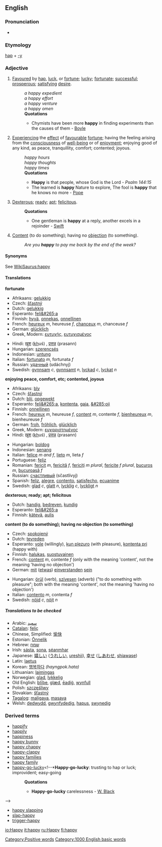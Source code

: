 ==English==

{{rank|none|river|change|508|happy|hours|clear|pretty}}

===Pronunciation===
{{IPA|/ˈhæpi/}}
*{{audio|en-us-happy.ogg|Audio (US)}}

===Etymology===
[[hap]] + [[-y]]

===Adjective===
{{en-ad2|'''happy'''|'''[[happier]]'''|'''[[happiest]]'''}}

#[[favour|Favoured]] by [[hap]], [[luck]], or [[fortune]]; [[lucky]]; [[fortunate]]; [[successful]]; [[prosperous]]; [[satisfy]]ing [[desire]].
#:''a happy expedient''
#:''a happy effort''
#:''a happy venture''
#:''a happy omen''
#:'''Quotations'''
#:*Chymists have been more '''happy''' in finding experiments than the causes of them - [[Boyle]]
#[[experience|Experiencing]] the [[effect]] of [[favourable]] [[fortune]]; having the feeling arising from the [[consciousness]] of [[well-being]] or of [[enjoyment]]; enjoying good of any kind, as peace, tranquillity, comfort; contented; joyous.
#:''happy hours''
#:''happy thoughts''
#:''happy times''
#:'''Quotations'''
#:*'''Happy''' is that people, whose God is the Lord - ''Psalm 144:15''
#:*The learned is '''happy''' Nature to explore, The fool is '''happy''' that he knows no more - [[Pope]]
# [[dexterous|Dexterous]]; [[ready]]; [[apt]]; [[felicitous]].
#:'''Quotations'''
#:*One gentleman is '''happy''' at a reply, another excels in a rejoinder - [[Swift]]
# [[content|Content]] (to do something); having no [[objection]] (to something).
#:''Are you '''happy''' to pay me back by the end of the week?''

====Synonyms====
See [[WikiSaurus:happy]]

====Translations====

'''fortunate'''
{{top}}
*Afrikaans: [[gelukkig]]
*Czech: [[šťastný]]
*Dutch: [[gelukkig]]
*Esperanto: [[feli&#265;a]]
*Finnish: [[hyvä]], [[onnekas]], [[onnellinen]]
*French: [[heureux]] ''m'', heureuse ''f'', [[chanceux]] ''m'', chanceuse ''f''
*German: [[glücklich]]
*Greek, Modern: [[ευτυχής]], [[ευτυχισμένος]]
{{mid}}
*Hindi: [[ख़ुश]] (<u>kh</u>uś) <!--this underlined kh represents a Persian sound used in Hindi. I don't know it's IPA, but it's like a throaty "h" with a slight scrape-->, [[प्रसन्न]] (prasann)
*Hungarian: [[szerencsés]]
*Indonesian: [[untung]]
*Italian: [[fortunato]] ''m'', fortunata ''f''
*Russian: [[удачный]] (udáchnyj)
*Swedish: [[gynnsam]] ''c'', [[gynnsamt]] ''n'', [[lyckad]] ''c'', [[lyckat]] ''n''
{{bottom}}

'''enjoying peace, comfort, etc; contented, joyous'''
{{top}}
*Afrikaans: [[bly]]
*Czech: [[šťastný]]
*Dutch: [[blij]], [[opgewekt]]
*Esperanto: [[feli&#265;a]], [[kontenta]], [[gaja]], [[&#285;oji]]
*Finnish: [[onnellinen]]
*French: [[heureux]] ''m'', heureuse ''f'', [[content#French|content]] ''m'', contente ''f'', [[bienheureux]] ''m'', bienheureuse ''f''
*German: [[froh]], [[fröhlich]], [[glücklich]]
*Greek, Modern: [[ευχαριστημένος]]
*Hindi: [[ख़ुश]] (<u>kh</u>uś) <!--this underlined kh represents a Persian sound used in Hindi. I don't know it's IPA, but it's like a throaty "h" with a slight scrape-->, [[प्रसन्न]] (prasann)
{{mid}}
*Hungarian: [[boldog]]
*Indonesian: [[senang]]
*Italian: [[felice]] ''m and f'', [[lieto]] ''m'', lieta ''f''
*Portuguese: [[feliz]]
*Romanian: [[fericit]] ''m'', [[fericită]] ''f'', [[fericiţi]] ''m plural'', [[fericite]] ''f plural'', [[bucuros]] ''m'', [[bucuroasă]] ''f''
*Russian: [[счастливый]] (sčastlívyj)
*Spanish: [[feliz]], [[alegre]], [[contento]], [[satisfecho]], [[ecuanime]]
*Swedish: [[glad]] ''c'', [[glatt]] ''n'', [[lycklig]] ''c'', [[lyckligt]] ''n''
{{bottom}}

'''dexterous; ready; apt; felicitous'''
{{top}}
*Dutch: [[handig]], [[bedreven]], [[kundig]]
*Esperanto: [[feli&#265;a]]
*Finnish: [[kätevä]], [[aulis]]
{{mid}}
{{bottom}}

'''content (to do something); having no objection (to something)'''
{{top}}
*Czech: [[spokojený]]
*Dutch: [[tevreden]]
*Esperanto: [[vole]] (willingly), [[kun plezuro]] (with pleasure), [[kontenta pri]] (happy with)
*Finnish: [[halukas]], [[suostuvainen]]
*French: [[content#French|content]] ''m'', contente ''f'' (only with the meaning 'content', not the meaning 'having no objection')
*German: [[mit]] ([[etwas]]) [[einverstanden]] [[sein]]
{{mid}}
*Hungarian: [[örül]] (verb), [[szívesen]] (adverb) ("to do something with pleasure"; both with the meaning 'content', not the meaning 'having no objection')
*Italian: [[contento]] ''m'', contenta ''f''
*Swedish: [[nöjd]] ''c'', [[nöjt]] ''n''
{{bottom}}

=====Translations to be checked=====
{{checktrans}}
*Arabic: [[سعيد]]
*[[Catalan]]: [[feliç]]
*Chinese, Simplified: [[愉快]]
*Estonian: [[Ōnnelik]]
*Hebrew: [[שמח]]
*Irish: [[sásta]], [[sona]], [[séanmhar]]
*Japanese: [[嬉しい]] ([[うれしい]], [[ureshii]]), [[幸せ]] ([[しあわせ]], [[shiawase]])
*Latin: [[laetus]]
*Korean: [[행복하다]] ''(hayngpok.hata)''
*Lithuanian: [[laimingas]]
*Norwegian: [[glad]], [[lykkelig]]
*Old English: [[bliþe|blīþe]], [[glæd]], [[eadig|ēadiġ]], [[wynfull]]
*Polish: [[szczęśliwy]]
*Slovakian: [[šťastný]]
*[[Tagalog]]: [[maligaya]], [[masaya]]
*Welsh: [[dedwydd]], [[gwynfydedig]], [[hapus]], [[swynedig]]

===Derived terms===
*[[happify]]
*[[happily]]
*[[happiness]]
*[[happy bunny]]
*[[happy chappy]]
*[[happy-clappy]]
*[[happy families]]<!--card game-->
*[[happy family]] <!--*'''Happy family''': a collection of animals of different and hostile propensities living peaceably together in one cage. Used ironically of conventional alliances of persons who are in fact mutually repugnant-->
*[[happy-go-lucky]]<!--*'''Happy-go-lucky''': trusting to hap or luck; improvident; easy-going
*:'''Quotations'''
*:*'''Happy-go-lucky''' carelessness - [[W. Black]]
-->
*[[happy slapping]]
*[[slap-happy]]
*[[trigger-happy]]

[[Category:Positive words]]
[[Category:1000 English basic words]]

[[io:Happy]]
[[it:happy]]
[[ru:Happy]]
[[fi:happy]]